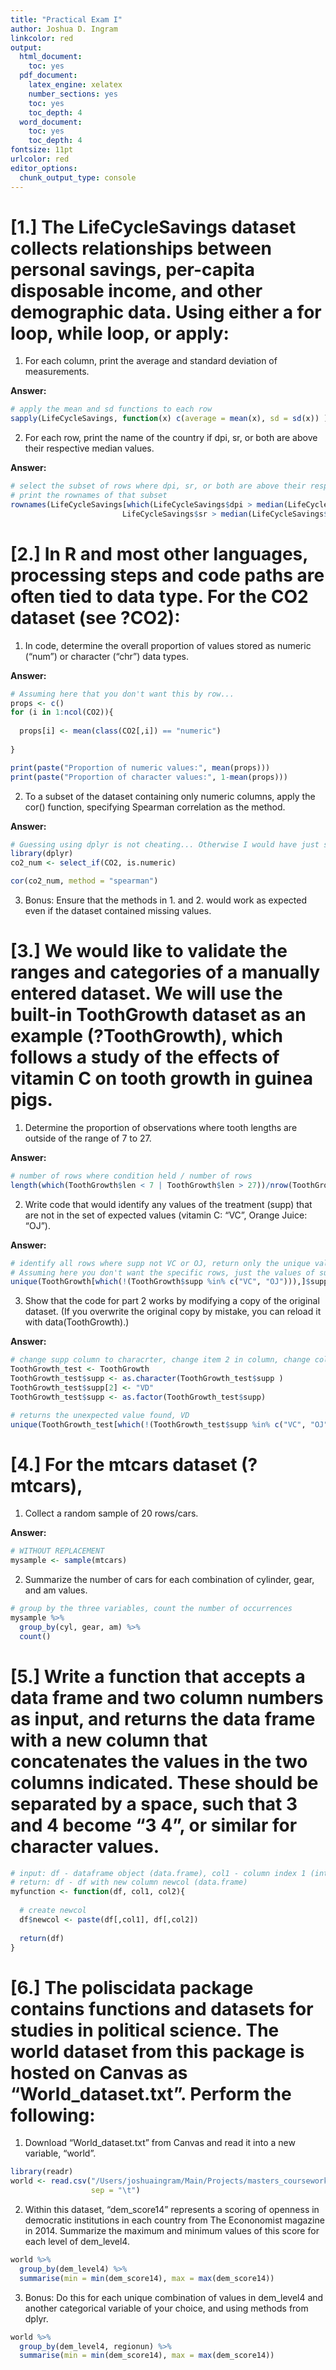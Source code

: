 ```yaml
---
title: "Practical Exam I"
author: Joshua D. Ingram
linkcolor: red
output:
  html_document:
    toc: yes
  pdf_document:
    latex_engine: xelatex
    number_sections: yes
    toc: yes
    toc_depth: 4
  word_document:
    toc: yes
    toc_depth: 4
fontsize: 11pt
urlcolor: red
editor_options: 
  chunk_output_type: console
---
```



# [1.] The LifeCycleSavings dataset collects relationships between personal savings, per-capita disposable income, and other demographic data.  Using either a for loop, while loop, or apply:

1.  For each column, print the average and standard deviation of measurements.

**Answer:**

```r
# apply the mean and sd functions to each row
sapply(LifeCycleSavings, function(x) c(average = mean(x), sd = sd(x)) )
```


2.  For each row, print the name of the country if dpi, sr, or both are above their respective median values.

**Answer:**

```r
# select the subset of rows where dpi, sr, or both are above their respective median values.
# print the rownames of that subset
rownames(LifeCycleSavings[which(LifeCycleSavings$dpi > median(LifeCycleSavings$dpi) |
                         LifeCycleSavings$sr > median(LifeCycleSavings$sr)),])

```


# [2.] In R and most other languages, processing steps and code paths are often tied to data type. For the CO2 dataset (see ?CO2):

1. In code, determine the overall proportion of values stored as numeric ("num") or character ("chr") data types.

**Answer:**

```r
# Assuming here that you don't want this by row...
props <- c()
for (i in 1:ncol(CO2)){
  
  props[i] <- mean(class(CO2[,i]) == "numeric")
  
}

print(paste("Proportion of numeric values:", mean(props)))
print(paste("Proportion of character values:", 1-mean(props)))
```


2. To a subset of the dataset containing only numeric columns, apply the cor() function, specifying Spearman correlation as the method.

**Answer:**

```r
# Guessing using dplyr is not cheating... Otherwise I would have just selected column indices for numeric columns
library(dplyr)
co2_num <- select_if(CO2, is.numeric)

cor(co2_num, method = "spearman")
```


3. Bonus: Ensure that the methods in 1. and 2. would work as expected even if the dataset contained missing values.

# [3.] We would like to validate the ranges and categories of a manually entered dataset. We will use the built-in ToothGrowth dataset as an example (?ToothGrowth), which follows a study of the effects of vitamin C on tooth growth in guinea pigs.

1. Determine the proportion of observations where tooth lengths are outside of the range of 7 to 27.

**Answer:**

```r
# number of rows where condition held / number of rows
length(which(ToothGrowth$len < 7 | ToothGrowth$len > 27))/nrow(ToothGrowth)
```

2. Write code that would identify any values of the treatment (supp) that are not in the set of expected values (vitamin C: "VC", Orange Juice: "OJ"). 

**Answer:**

```r
# identify all rows where supp not VC or OJ, return only the unique values where this holds.
# Assuming here you don't want the specific rows, just the values of supp
unique(ToothGrowth[which(!(ToothGrowth$supp %in% c("VC", "OJ"))),]$supp)
```

3. Show that the code for part 2 works by modifying a copy of the original dataset. (If you overwrite the original copy by mistake, you can reload it with data(ToothGrowth).)

**Answer:**

```r
# change supp column to characrter, change item 2 in column, change column back to factor with 3 levels.
ToothGrowth_test <- ToothGrowth
ToothGrowth_test$supp <- as.character(ToothGrowth_test$supp )
ToothGrowth_test$supp[2] <- "VD"
ToothGrowth_test$supp <- as.factor(ToothGrowth_test$supp)

# returns the unexpected value found, VD
unique(ToothGrowth_test[which(!(ToothGrowth_test$supp %in% c("VC", "OJ"))),]$supp)
```


# [4.] For the mtcars dataset (?mtcars), 

1. Collect a random sample of 20 rows/cars.

**Answer:**

```r
# WITHOUT REPLACEMENT
mysample <- sample(mtcars)
```


2. Summarize the number of cars for each combination of cylinder, gear, and am values.

```r

# group by the three variables, count the number of occurrences
mysample %>%
  group_by(cyl, gear, am) %>%
  count()

```


# [5.] Write a function that accepts a data frame and two column numbers as input, and returns the data frame with a new column that concatenates the values in the two columns indicated. These should be separated by a space, such that 3 and 4 become "3 4", or similar for character values.

```r
# input: df - dataframe object (data.frame), col1 - column index 1 (int), col2 - column index 2 (int)
# return: df - df with new column newcol (data.frame)
myfunction <- function(df, col1, col2){
  
  # create newcol
  df$newcol <- paste(df[,col1], df[,col2])
  
  return(df)
}

```


# [6.] The poliscidata package contains functions and datasets for studies in political science. The world dataset from this package is hosted on Canvas as "World_dataset.txt". Perform the following:

1.  Download "World_dataset.txt" from Canvas and read it into a new variable, "world".

```r
library(readr)
world <- read.csv("/Users/joshuaingram/Main/Projects/masters_coursework/fall_2022/data_munging/exams/World_data.txt", 
                  sep = "\t")
```


2.  Within this dataset, "dem_score14" represents a scoring of openness in democratic institutions in each country from The Econonomist magazine in 2014. Summarize the maximum and minimum values of this score for each level of dem_level4.

```r
world %>%
  group_by(dem_level4) %>%
  summarise(min = min(dem_score14), max = max(dem_score14))
```


3.  Bonus: Do this for each unique combination of values in dem_level4 and another categorical variable of your choice, and using methods from dplyr.

```r

world %>%
  group_by(dem_level4, regionun) %>%
  summarise(min = min(dem_score14), max = max(dem_score14))

```


